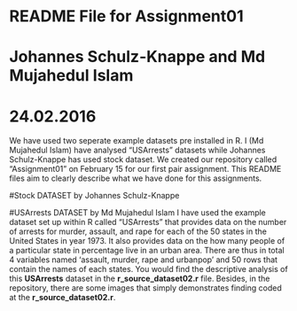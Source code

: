 ###############################
# README File for Assignment01
# Johannes Schulz-Knappe and Md Mujahedul Islam 
# 24.02.2016
###############################

We have used two seperate example datasets pre installed in R. I (Md Mujahedul Islam) have analysed "USArrests" datasets while Johannes Schulz-Knappe has used stock dataset. We created our repository called "Assignment01" on February 15 for our first pair assignment. This README files aim to clearly describe what we have done for this assignments. 

#Stock DATASET by Johannes Schulz-Knappe 


#USArrests DATASET by Md Mujahedul Islam 
I have used the example dataset set up within R called "USArrests" that provides data on the  number of arrests for murder, assault, and rape for each of the 50 states in the United States in year 1973. It also provides data on the how many people of a particular state in percentage live in an urban area. There are thus in total 4 variables named 'assault, murder, rape and urbanpop' and 50 rows that contain the names of each states. You would find the descriptive analysis of this **USArrests** dataset in the **r_source_dataset02.r** file. Besides, in the repository, there are some images that simply demonstrates finding coded at the **r_source_dataset02.r**. 



